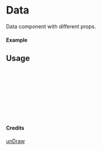 
<Meta of={Data} title="unDraw/Data" />

# Data

Data component with different props.

#### Example

<Canvas of={Data.Primary} />

## Usage

```ts
import { Data } from "yadl-ui";

const Example = () => {
  return (
      <Data />
  );
};

export default Example;
```

#### Credits
[unDraw](https://undraw.co/illustrations)
